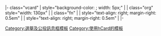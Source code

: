 |- class="vcard"
| style="background-color: {{safesubst<noinclude />:Template:Party meta/color/{{{party}}}}}; width: 5px;" |
| class="org" style="width: 130px" | '''[[{{{party}}}|{{safesubst<noinclude />:Template:Party meta/shortname/{{{party}}}}}]] '''
| class="fn" | '''{{{candidate}}} '''
| style="text-align: right; margin-right: 0.5em" | '''{{formatnum:{{replace|{{{votes|}}}|,|}}}} '''
| style="text-align: right; margin-right: 0.5em" | '''{{{percentage}}} '''
|-
<noinclude>{{documentation}}
[[Category:選舉及公投訊息框模板]]
[[Category:使用hCard的模板]]
</noinclude>